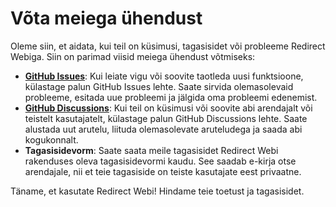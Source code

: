 # Võta meiega ühendust

Oleme siin, et aidata, kui teil on küsimusi, tagasisidet või probleeme Redirect Webiga. Siin on parimad viisid meiega ühendust võtmiseks:

- **[GitHub Issues](https://github.com/mshibanami/RedirectWeb/issues)**: Kui leiate vigu või soovite taotleda uusi funktsioone, külastage palun GitHub Issues lehte. Saate sirvida olemasolevaid probleeme, esitada uue probleemi ja jälgida oma probleemi edenemist.
- **[GitHub Discussions](https://github.com/mshibanami/RedirectWeb/discussions)**: Kui teil on küsimusi või soovite abi arendajalt või teistelt kasutajatelt, külastage palun GitHub Discussions lehte. Saate alustada uut arutelu, liituda olemasolevate aruteludega ja saada abi kogukonnalt.
- **Tagasisidevorm**: Saate saata meile tagasisidet Redirect Webi rakenduses oleva tagasisidevormi kaudu. See saadab e-kirja otse arendajale, nii et teie tagasiside on teiste kasutajate eest privaatne.

Täname, et kasutate Redirect Webi! Hindame teie toetust ja tagasisidet.